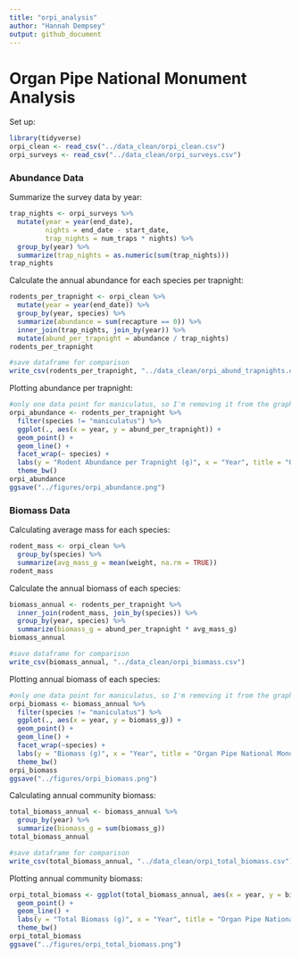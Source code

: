 ```yaml
---
title: "orpi_analysis"
author: "Hannah Dempsey"
output: github_document
---
```


# Organ Pipe National Monument Analysis

Set up:

```r
library(tidyverse)
orpi_clean <- read_csv("../data_clean/orpi_clean.csv")
orpi_surveys <- read_csv("../data_clean/orpi_surveys.csv")
```

### Abundance Data

Summarize the survey data by year:

```r
trap_nights <- orpi_surveys %>% 
  mutate(year = year(end_date),
         nights = end_date - start_date,
         trap_nights = num_traps * nights) %>% 
  group_by(year) %>% 
  summarize(trap_nights = as.numeric(sum(trap_nights)))
trap_nights
```

Calculate the annual abundance for each species per trapnight:

```r
rodents_per_trapnight <- orpi_clean %>% 
  mutate(year = year(end_date)) %>%  
  group_by(year, species) %>% 
  summarize(abundance = sum(recapture == 0)) %>% 
  inner_join(trap_nights, join_by(year)) %>% 
  mutate(abund_per_trapnight = abundance / trap_nights)
rodents_per_trapnight

#save dataframe for comparison
write_csv(rodents_per_trapnight, "../data_clean/orpi_abund_trapnights.csv")
```

Plotting abundance per trapnight:

```r
#only one data point for maniculatus, so I'm removing it from the graph
orpi_abundance <- rodents_per_trapnight %>% 
  filter(species != "maniculatus") %>% 
  ggplot(., aes(x = year, y = abund_per_trapnight)) +
  geom_point() +
  geom_line() +
  facet_wrap(~ species) +
  labs(y = "Rodent Abundance per Trapnight (g)", x = "Year", title = "Organ Pipe National Monument") +
  theme_bw()
orpi_abundance
ggsave("../figures/orpi_abundance.png")
```

### Biomass Data

Calculating average mass for each species:

```r
rodent_mass <- orpi_clean %>% 
  group_by(species) %>% 
  summarize(avg_mass_g = mean(weight, na.rm = TRUE))
rodent_mass
```

Calculate the annual biomass of each species:

```r
biomass_annual <- rodents_per_trapnight %>% 
  inner_join(rodent_mass, join_by(species)) %>% 
  group_by(year, species) %>% 
  summarize(biomass_g = abund_per_trapnight * avg_mass_g)
biomass_annual

#save dataframe for comparison
write_csv(biomass_annual, "../data_clean/orpi_biomass.csv")
```

Plotting annual biomass of each species:

```r
#only one data point for maniculatus, so I'm removing it from the graph
orpi_biomass <- biomass_annual %>% 
  filter(species != "maniculatus") %>% 
  ggplot(., aes(x = year, y = biomass_g)) +
  geom_point() +
  geom_line() +
  facet_wrap(~species) +
  labs(y = "Biomass (g)", x = "Year", title = "Organ Pipe National Monument") +
  theme_bw()
orpi_biomass
ggsave("../figures/orpi_biomass.png")
```

Calculating annual community biomass:

```r
total_biomass_annual <- biomass_annual %>% 
  group_by(year) %>% 
  summarize(biomass_g = sum(biomass_g))
total_biomass_annual

#save dataframe for comparison
write_csv(total_biomass_annual, "../data_clean/orpi_total_biomass.csv")
```

Plotting annual community biomass:

```r
orpi_total_biomass <- ggplot(total_biomass_annual, aes(x = year, y = biomass_g)) +
  geom_point() +
  geom_line() +
  labs(y = "Total Biomass (g)", x = "Year", title = "Organ Pipe National Monument") +
  theme_bw()
orpi_total_biomass
ggsave("../figures/orpi_total_biomass.png")
```
